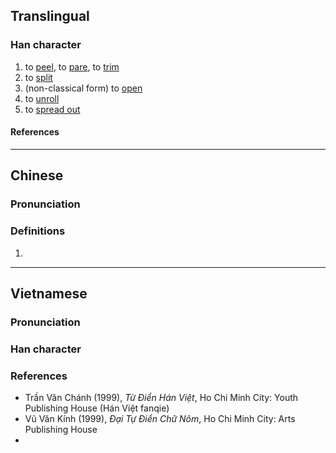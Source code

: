 {{character info/new}}
{{character info|0x2F81F}}
==Translingual==

===Han character===
{{Han char|rn=18|rad=刀|as=05|sn=7|four=|canj=DELN|ids=⿰皮刂}}

# to [[peel]], to [[pare]], to [[trim]]
# to [[split]]
# (non-classical form) to [[open]]
# to [[unroll]]
# to [[spread out]]

====References====
{{Han ref|kx=0137.360|hdz=10331.090|uh=34DF}}

----

==Chinese==
{{zh-forms}}

===Pronunciation===
{{zh-pron
|m=pí
|c=pai1,pei1,ngo4
|mc=
|oc=
|ma=
|cat=v
}}

===Definitions===
{{zh-hanzi}}

# {{rfdef|zh}}

----

==Vietnamese==

===Pronunciation===
{{vi-readings|hanviet=bi, phi|phienthiet=蒲糜 bồ mi, 攀糜 phan mi|nom=phay|rs=刀05}}

===Han character===
{{vi-readings|reading=[[phay]], [[bi]], [[phi]]|rs=刀05}}

===References===
* Trần Văn Chánh (1999), ''Từ Điển Hán Việt'', Ho Chi Minh City: Youth Publishing House (Hán Việt fanqie)
* Vũ Văn Kính (1999), ''Đại Tự Điển Chữ Nôm'', Ho Chi Minh City: Arts Publishing House
* {{R:WinVNKey:Lê Sơn Thanh}}
